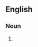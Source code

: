 ==English==

===Noun===
{{en-noun}}

# {{lb|en|cryptography}} {{initialism of|en|[[cryptographically]] [[secure]] [[pseudo-random]] [[number]] [[generator]]}}
